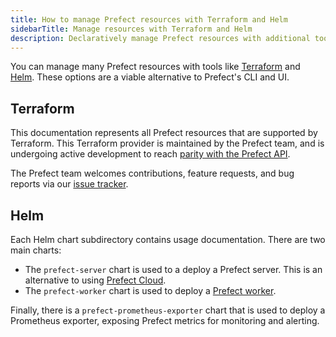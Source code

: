 ```yaml
---
title: How to manage Prefect resources with Terraform and Helm
sidebarTitle: Manage resources with Terraform and Helm
description: Declaratively manage Prefect resources with additional tools
---
```


You can manage many Prefect resources with tools like
[Terraform](https://www.terraform.io/) and [Helm](https://helm.sh/).  These
options are a viable alternative to Prefect's CLI and UI.

## Terraform


<TF name="resources" href={home.tf} />

This documentation represents all Prefect resources that are supported by Terraform.
This Terraform provider is maintained by the Prefect team, and is undergoing active development
to reach [parity with the Prefect API](https://github.com/PrefectHQ/terraform-provider-prefect/milestone/1).

The Prefect team welcomes contributions, feature requests, and bug reports
via our [issue tracker](https://github.com/PrefectHQ/terraform-provider-prefect/issues).

## Helm


<HELM name="resources" href={home.helm} />

Each Helm chart subdirectory contains usage documentation. There are two main charts:

- The `prefect-server` chart is used to a deploy a Prefect server. This is an alternative to using
  [Prefect Cloud](https://app.prefect.cloud/).
- The `prefect-worker` chart is used to deploy a [Prefect worker](/v3/deploy/infrastructure-concepts/workers).

Finally, there is a `prefect-prometheus-exporter` chart that is used to deploy a Prometheus exporter,
exposing Prefect metrics for monitoring and alerting.